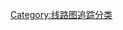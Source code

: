 {{Tracking category}}
{{Polluted category}}
{{Empty category}}
[[Category:线路图追踪分类|Category:线路图追踪分类]]
